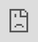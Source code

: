 ```yaml
---
title: "Model Monitoring And Data Drift"
---
```


# Model Monitoring and Data Drift

Once your model is in production, it is essential to monitor its health:

<iframe src="https://cdn.iframe.ly/GFTbcwg" style="top: 0; left: 0; width: 100%; height: 100%; position: absolute; border: 0;" allowfullscreen="" scrolling="no" allow="encrypted-media *;"></iframe>

Production data monitoring with Galileo

> _Is there training<>production data drift? What unlabeled data should I select for my next training run? Is the model confidence dropping on an existing class in production? ..._

To answer the above questions and more with Galileo, you will need:

1.  Your unlabeled production data
    
2.  Your model
    

### 

[](#simply-run-an-inference-job-on-production-data-to-view-inspect-and-select-samples-directly-in-the-ga)

⚡️Simply run an inference job on production data to view, inspect and select samples directly in the Galileo UI.

Here is what to expect:

• Get the list of [**drifted data samples**](/galileo/gen-ai-studio-products/ml-research-algorithms/data-drift-detection) **out of the box**

• Get the list of [**on-the-class-boundary**](/galileo/gen-ai-studio-products/ml-research-algorithms/class-boundary-detection) **samples out of the box**

• Quickly **compare model confidence and class distributions** between production and training runs

• Find **similar samples to low-confidence production data** within less than a second

... and a lot more

## 

[](#full-walkthrough-tutorial)

Full Walkthrough Tutorial

Follow our [**example notebook with Pytorch**](https://colab.research.google.com/drive/1t-DL8aGGAWpEOUzBol9CeVDM1CmJibDk) or read the full tutorial below.

[![Logo](https://ssl.gstatic.com/colaboratory-static/common/7a3cffa388d8f658cbf1801b7cbe5352/img/favicon.ico)Google Colaboratory](https://colab.research.google.com/drive/1t-DL8aGGAWpEOUzBol9CeVDM1CmJibDk)

After building and training a model, inference allows us to run that model on unseen data, such as deploying that model in production. In text classification, given an unseen set of documents, the task is to predict (as correctly as possible) the class of that document based on the data seen during training.

Copy```
input = "Perfectly works fine after 10 years, would highly recommend. Great buy!!"

input = "Perfectly works fine after 10 years, would highly recommend. Great buy!!"

# Unknown output label

# Unknown output label

model.predict(input) --> "positive review"
model.predict(input) --> "positive review"
```

### 

[](#logging-the-data-inputs)

Logging the Data Inputs

Log your inference dataset. Galileo will join these samples with the model's outputs and present them in the Console. Note that unlike training, where ground truth labels are present for validation, during inference we assume that no ground truth labels exist.

PyTorch

Copy```
import torch

import torch

import
 torch
import dataquality

import dataquality

import
 dataquality
import pandas as pd

import pandas as pd

import
 pandas 
as
 pd
from transformers import AutoTokenizer

from transformers import AutoTokenizer

from
 transformers 
import
 AutoTokenizer




class InferenceTextDataset(torch.utils.data.Dataset):

class InferenceTextDataset(torch.utils.data.Dataset):

class
 
InferenceTextDataset
(
torch
.
utils
.
data
.
Dataset
):
    def __init__(

    def __init__(

    
def
 
__init__
(
        self, dataset: pd.DataFrame, inference_name: str

        self, dataset: pd.DataFrame, inference_name: str

        
self
,
 
dataset
:
 pd
.
DataFrame
,
 
inference_name
:
 
str
    ):

    ):

    ):
        self.dataset = dataset

        self.dataset = dataset

        self
.
dataset 
=
 dataset




        # 🔭🌕 Galileo logging

        # 🔭🌕 Galileo logging

        
# 🔭🌕 Galileo logging
        # Note 1: this works seamlessly because self.dataset has text, label, and

        # Note 1: this works seamlessly because self.dataset has text, label, and

        
# Note 1: this works seamlessly because self.dataset has text, label, and
        # id columns. See `help(dq.log_dataset)` for more info

        # id columns. See `help(dq.log_dataset)` for more info

        
# id columns. See `help(dq.log_dataset)` for more info
        # Note 2: We can set the inference_name for our run

        # Note 2: We can set the inference_name for our run

        
# Note 2: We can set the inference_name for our run
        dq.log_dataset(self.dataset, split="inference", inference_name=inference_name)

        dq.log_dataset(self.dataset, split="inference", inference_name=inference_name)

        dq
.
log_dataset
(self.dataset, split
=
"inference"
, inference_name
=
inference_name)




        tokenizer = AutoTokenizer.from_pretrained("distilbert-base-uncased")

        tokenizer = AutoTokenizer.from_pretrained("distilbert-base-uncased")

        tokenizer 
=
 AutoTokenizer
.
from_pretrained
(
"distilbert-base-uncased"
)
        self.encodings = tokenizer(

        self.encodings = tokenizer(

        self
.
encodings 
=
 
tokenizer
(
            self.dataset["text"].tolist(), truncation=True, padding=True

            self.dataset["text"].tolist(), truncation=True, padding=True

            self.dataset[
"text"
].
tolist
(), truncation
=
True
, padding
=
True
        )

        )

        )




    def __getitem__(self, idx):

    def __getitem__(self, idx):

    
def
 
__getitem__
(
self
,
 
idx
):
        x = torch.tensor(self.encodings["input_ids"][idx])

        x = torch.tensor(self.encodings["input_ids"][idx])

        x 
=
 torch
.
tensor
(self.encodings[
"input_ids"
][idx])
        attention_mask = torch.tensor(self.encodings["attention_mask"][idx])

        attention_mask = torch.tensor(self.encodings["attention_mask"][idx])

        attention_mask 
=
 torch
.
tensor
(self.encodings[
"attention_mask"
][idx])




        return self.dataset["id"][idx], x, attention_mask

        return self.dataset["id"][idx], x, attention_mask

        
return
 self
.
dataset
[
"id"
]
[idx]
,
 x
,
 attention_mask




    def __len__(self):

    def __len__(self):

    
def
 
__len__
(
self
):
        return len(self.dataset)
        return len(self.dataset)
        
return
 
len
(self.dataset)
```

### 

[](#logging-the-inference-model-outputs)

Logging the Inference Model Outputs

Log model outputs from within your model's forward function.

PyTorch

Copy```


import
 torch


import
 torch
.
nn
.
functional 
as
 F
from torch.nn import Linear

from torch.nn import Linear

from
 torch
.
nn 
import
 Linear
from transformers import AutoModel

from transformers import AutoModel

from
 transformers 
import
 AutoModel








class TextClassificationModel(torch.nn.Module):

class TextClassificationModel(torch.nn.Module):

class
 
TextClassificationModel
(
torch
.
nn
.
Module
):
    """Defines a Pytorch text classification bert based model."""

    """Defines a Pytorch text classification bert based model."""

    
"""Defines a Pytorch text classification bert based model."""




    def __init__(self, num_labels: int):

    def __init__(self, num_labels: int):

    
def
 
__init__
(
self
,
 
num_labels
:
 
int
):
        super().__init__()

        super().__init__()

        
super
().
__init__
()
        self.feature_extractor = AutoModel.from_pretrained("distilbert-base-uncased")

        self.feature_extractor = AutoModel.from_pretrained("distilbert-base-uncased")

        self
.
feature_extractor 
=
 AutoModel
.
from_pretrained
(
"distilbert-base-uncased"
)
        self.classifier = Linear(self.feature_extractor.config.hidden_size, num_labels)

        self.classifier = Linear(self.feature_extractor.config.hidden_size, num_labels)

        self
.
classifier 
=
 
Linear
(self.feature_extractor.config.hidden_size, num_labels)




    def forward(self, x, attention_mask, ids):

    def forward(self, x, attention_mask, ids):

    
def
 
forward
(
self
,
 
x
,
 
attention_mask
,
 
ids
):
        """Model forward function."""

        """Model forward function."""

        
"""Model forward function."""
        encoded_layers = self.feature_extractor(

        encoded_layers = self.feature_extractor(

        encoded_layers 
=
 self
.
feature_extractor
(
            input_ids=x, attention_mask=attention_mask

            input_ids=x, attention_mask=attention_mask

            input_ids
=
x, attention_mask
=
attention_mask
        ).last_hidden_state

        ).last_hidden_state

        ).
last_hidden_state
        classification_embedding = encoded_layers[:, 0]

        classification_embedding = encoded_layers[:, 0]

        classification_embedding 
=
 encoded_layers
[:,
 
0
]
        logits = self.classifier(classification_embedding)

        logits = self.classifier(classification_embedding)

        logits 
=
 self
.
classifier
(classification_embedding)




        # 🔭🌕 Galileo logging

        # 🔭🌕 Galileo logging

        
# 🔭🌕 Galileo logging
        dq.log_model_outputs(

        dq.log_model_outputs(

        dq
.
log_model_outputs
(
            embs=classification_embedding, logits=logits, ids=ids

            embs=classification_embedding, logits=logits, ids=ids

            embs
=
classification_embedding, logits
=
logits, ids
=
ids
        )

        )

        )




        return logits
        return logits
        
return
 logits
```

### 

[](#putting-it-all-together)

Putting it all together

Login and initialize a <i class="font-italic">new</i> project + run name <i class="font-italic">or</i> one matching an existing training run (this will add inference to that training run in the console). Then, load and log your inference dataset; load a pre-trained model; set the split to inference and run your inference run; finally call <code class="py-[1px] px-1.5 min-w-[1.625rem] inline-flex justify-center items-center ring-1 ring-inset ring-dark/1 bg-dark/[0.06] rounded text-dark/8 dark:ring-light/1 dark:bg-light/1 dark:text-light/7 text-[.875em] leading-[calc(max(1.20em,1.25rem))]">dq.finish()</code>!

Note: If you're extending a current training run, the <code class="py-[1px] px-1.5 min-w-[1.625rem] inline-flex justify-center items-center ring-1 ring-inset ring-dark/1 bg-dark/[0.06] rounded text-dark/8 dark:ring-light/1 dark:bg-light/1 dark:text-light/7 text-[.875em] leading-[calc(max(1.20em,1.25rem))]">list_of_labels</code> logged for your dataset must match exactly that used during training.

PyTorch

Copy```
import numpy as np

import numpy as np

import
 numpy 
as
 np
import io

import io

import
 io
import random

import random

import
 random
from smart_open import open as smart_open

from smart_open import open as smart_open

from
 smart_open 
import
 
open
 
as
 smart_open
import s3fs

import s3fs

import
 s3fs
import torch

import torch

import
 torch
import torch.nn.functional as F

import torch.nn.functional as F

import
 torch
.
nn
.
functional 
as
 F
import torchmetrics

import torchmetrics

import
 torchmetrics
from tqdm.notebook import tqdm

from tqdm.notebook import tqdm

from
 tqdm
.
notebook 
import
 tqdm




BATCH_SIZE = 32

BATCH_SIZE = 32

BATCH_SIZE 
=
 
32




# 🔭🌕 Galileo logging - initialize project/run name

# 🔭🌕 Galileo logging - initialize project/run name

# 🔭🌕 Galileo logging - initialize project/run name




dq.login()

dq.login()

dq
.
login
()
dq.init(task_type="text_classification", project_name=project_name, run_name=run_name)

dq.init(task_type="text_classification", project_name=project_name, run_name=run_name)

dq
.
init
(task_type
=
"text_classification"
, project_name
=
project_name, run_name
=
run_name)




device = torch.device("cuda") if torch.cuda.is_available() else torch.device("cpu"))

device = torch.device("cuda") if torch.cuda.is_available() else torch.device("cpu"))

device 
=
 torch
.
device
(
"cuda"
)
 
if
 torch
.
cuda
.
is_available
()
 
else
 torch
.
device
(
"cpu"
)
)




inference_dataset = InferenceTextDataset(inference_df, inference_name="inference_run_1")

inference_dataset = InferenceTextDataset(inference_df, inference_name="inference_run_1")

inference_dataset 
=
 
InferenceTextDataset
(inference_df, inference_name
=
"inference_run_1"
)




# 🔭🌕 Galileo logging

# 🔭🌕 Galileo logging

# 🔭🌕 Galileo logging
# Note: if you are adding the inference run to a previous

# Note: if you are adding the inference run to a previous

# Note: if you are adding the inference run to a previous
# training run, the labels and there order must match that used

# training run, the labels and there order must match that used

# training run, the labels and there order must match that used
# in training. If you're logging inference in isolation then

# in training. If you're logging inference in isolation then

# in training. If you're logging inference in isolation then
# this order does not matter.

# this order does not matter.

# this order does not matter.
list_of_labels = ["labels", "ordered", "from", "trianing"]

list_of_labels = ["labels", "ordered", "from", "trianing"]

list_of_labels 
=
 [
"labels"
,
 
"ordered"
,
 
"from"
,
 
"trianing"
]
dq.set_labels_for_run(list_of_labels)

dq.set_labels_for_run(list_of_labels)

dq
.
set_labels_for_run
(list_of_labels)




inference_dataloader = torch.utils.data.DataLoader(

inference_dataloader = torch.utils.data.DataLoader(

inference_dataloader 
=
 torch
.
utils
.
data
.
DataLoader
(
        inference_dataset,

        inference_dataset,

        inference_dataset,
        batch_size=BATCH_SIZE,

        batch_size=BATCH_SIZE,

        batch_size
=
BATCH_SIZE,
        shuffle=False

        shuffle=False

        shuffle
=
False
)

)

)




# Load your pre-trained model

# Load your pre-trained model

# Load your pre-trained model
model_path = "path/to/your/model.pt"

model_path = "path/to/your/model.pt"

model_path 
=
 
"path/to/your/model.pt"
model = TextClassificationModel(num_labels=len(list_of_labels))

model = TextClassificationModel(num_labels=len(list_of_labels))

model 
=
 
TextClassificationModel
(num_labels
=
len
(list_of_labels))
model.load_state_dict(torch.load(model_path))

model.load_state_dict(torch.load(model_path))

model
.
load_state_dict
(torch.
load
(model_path))
model.to(device)

model.to(device)

model
.
to
(device)




model.eval()

model.eval()

model
.
eval
()




# 🔭🌕 Galileo logging - naming your inference run

# 🔭🌕 Galileo logging - naming your inference run

# 🔭🌕 Galileo logging - naming your inference run
inference_name = "inference_run_1"

inference_name = "inference_run_1"

inference_name 
=
 
"inference_run_1"
dq.set_split("inference", inference_name)

dq.set_split("inference", inference_name)

dq
.
set_split
(
"inference"
, inference_name)




for data in tqdm(inference_dataloader):

for data in tqdm(inference_dataloader):

for
 data 
in
 
tqdm
(inference_dataloader):
    x_idxs, x, attention_mask = data

    x_idxs, x, attention_mask = data

    x_idxs
,
 x
,
 attention_mask 
=
 data
    x = x.to(device)

    x = x.to(device)

    x 
=
 x
.
to
(device)
    attention_mask = attention_mask.to(device)

    attention_mask = attention_mask.to(device)

    attention_mask 
=
 attention_mask
.
to
(device)




    model(x, attention_mask, x_idxs)

    model(x, attention_mask, x_idxs)

    
model
(x, attention_mask, x_idxs)




print("Finished Inference")

print("Finished Inference")

print
(
"Finished Inference"
)




# 🔭🌕 Galileo logging

# 🔭🌕 Galileo logging

# 🔭🌕 Galileo logging
dq.finish()

dq.finish()

dq
.
finish
()




print("Finished uploading")
print("Finished uploading")
print
(
"Finished uploading"
)
```

To learn more about **Data Drift**, **Class Boundary Detection** or other Model Monitoring features, check out the [Galileo Product Features Guide](/galileo/how-to-and-faq/galileo-product-features).

[PreviousLogging Data to Galileo](/galileo/galileo-nlp-studio/text-classification/logging-data-to-galileo)[NextBuild your own Conditions](/galileo/galileo-nlp-studio/text-classification/build-your-own-conditions)

Last updated 11 months ago
